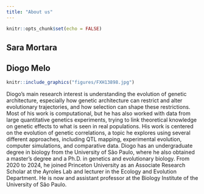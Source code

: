 ```yaml
---
title: "About us"
---
```


```r
knitr::opts_chunk$set(echo = FALSE)
```


## Sara Mortara



## Diogo Melo  

```r
knitr::include_graphics("figures/FXH13898.jpg")
```

Diogo’s main research interest is understanding the evolution of genetic architecture, especially how genetic architecture can restrict and alter evolutionary trajectories, and how selection can shape these restrictions. Most of his work is computational, but he has also worked with data from large quantitative genetics experiments, trying to link theoretical knowledge on genetic effects to what is seen in real populations. His work is centered on the evolution of genetic correlations, a topic he explores using several different approaches, including QTL mapping, experimental evolution, computer simulations, and comparative data. Diogo has an undergraduate degree in biology from the University of São Paulo, where he also obtained a master's degree and a Ph.D. in genetics and evolutionary biology. From 2020 to 2024, he joined Princeton University as an Associate Research Scholar at the Ayroles Lab and lecturer in the Ecology and Evolution Department. He is now 
and assistant professor at the Biology Institute of the University of São Paulo.